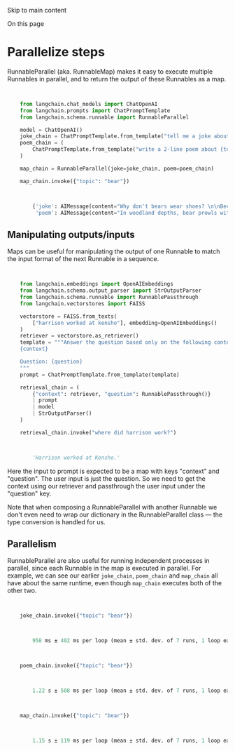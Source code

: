 

Skip to main content

On this page

# Parallelize steps

RunnableParallel (aka. RunnableMap) makes it easy to execute multiple Runnables in parallel, and to return the output of these Runnables as a map.

```python


    from langchain.chat_models import ChatOpenAI
    from langchain.prompts import ChatPromptTemplate
    from langchain.schema.runnable import RunnableParallel

    model = ChatOpenAI()
    joke_chain = ChatPromptTemplate.from_template("tell me a joke about {topic}") | model
    poem_chain = (
        ChatPromptTemplate.from_template("write a 2-line poem about {topic}") | model
    )

    map_chain = RunnableParallel(joke=joke_chain, poem=poem_chain)

    map_chain.invoke({"topic": "bear"})


```

```python


        {'joke': AIMessage(content="Why don't bears wear shoes? \n\nBecause they have bear feet!", additional_kwargs={}, example=False),
         'poem': AIMessage(content="In woodland depths, bear prowls with might,\nSilent strength, nature's sovereign, day and night.", additional_kwargs={}, example=False)}


```

## Manipulating outputs/inputs​

Maps can be useful for manipulating the output of one Runnable to match the input format of the next Runnable in a sequence.

```python


    from langchain.embeddings import OpenAIEmbeddings
    from langchain.schema.output_parser import StrOutputParser
    from langchain.schema.runnable import RunnablePassthrough
    from langchain.vectorstores import FAISS

    vectorstore = FAISS.from_texts(
        ["harrison worked at kensho"], embedding=OpenAIEmbeddings()
    )
    retriever = vectorstore.as_retriever()
    template = """Answer the question based only on the following context:
    {context}

    Question: {question}
    """
    prompt = ChatPromptTemplate.from_template(template)

    retrieval_chain = (
        {"context": retriever, "question": RunnablePassthrough()}
        | prompt
        | model
        | StrOutputParser()
    )

    retrieval_chain.invoke("where did harrison work?")


```

```python


        'Harrison worked at Kensho.'


```

Here the input to prompt is expected to be a map with keys "context" and "question". The user input is just the question. So we need to get the context using our retriever and passthrough the user
input under the "question" key.

Note that when composing a RunnableParallel with another Runnable we don't even need to wrap our dictionary in the RunnableParallel class — the type conversion is handled for us.

## Parallelism​

RunnableParallel are also useful for running independent processes in parallel, since each Runnable in the map is executed in parallel. For example, we can see our earlier `joke_chain`, `poem_chain`
and `map_chain` all have about the same runtime, even though `map_chain` executes both of the other two.

```python


    joke_chain.invoke({"topic": "bear"})


```

```python


        958 ms ± 402 ms per loop (mean ± std. dev. of 7 runs, 1 loop each)


```

```python


    poem_chain.invoke({"topic": "bear"})


```

```python


        1.22 s ± 508 ms per loop (mean ± std. dev. of 7 runs, 1 loop each)


```

```python


    map_chain.invoke({"topic": "bear"})


```

```python


        1.15 s ± 119 ms per loop (mean ± std. dev. of 7 runs, 1 loop each)



```
